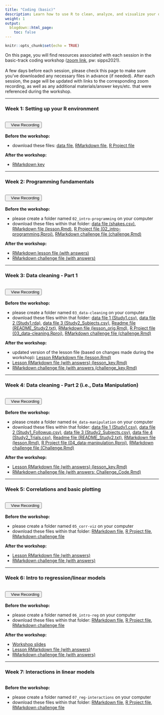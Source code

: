 ```yaml
---
title: "Coding (basic)"
description: Learn how to use R to clean, analyze, and visualize your data.
weight: 1
output:
  blogdown::html_page:
    toc: false
---
```


```r
knitr::opts_chunk$set(echo = TRUE)
```

On this page, you will find resources associated with each session in the basic-track coding workshop (<a href="https://columbiauniversity.zoom.us/j/93930272696?pwd=Y2s1U2VWY0pDR0ZQYTlxWC9mNzVmZz09" target="_blank">zoom link</a>, pw: sipps2021).
<br><br>
A few days before each session, please check this page to make sure you've downloaded any necessary files in advance (if needed). After each session, the page will be updated with links to the corresponding zoom recording, as well as any additional materials/answer keys/etc. that were referenced during the workshop.
<hr>

### Week 1: Setting up your R environment
<br>
<div align="center"><a href="https://columbiauniversity.zoom.us/rec/share/DK-fdd1h5WcTIu-CBu_JHj31M46aZArRZGUejlqo3ssjL8fZ-ezEAjaBta65cHuQ.8CQ4myXSjViniuYN?startTime=1623182507000" target="_blank" style="padding-bottom:10px"><button><i class="fas fa-video"></i>&nbsp;&nbsp;&nbsp;View Recording</button></a></div>
<br>
**Before the workshop:**
<ul>
<li>download these files: <a href="/workshop_files/coding-basic-01/shakes.csv" download>data file</a>, <a href="/workshop_files/coding-basic-01/lesson.Rmd" download>RMarkdown file</a>, <a href="/workshop_files/coding-basic-01/Coding_Lesson1.Rproj" download>R Project file</a>
</ul>

**After the workshop:**
<ul>
<li><a href="/workshop_files/coding-basic-01/lessonKey.Rmd" download>RMarkdown key</a>
</ul>

<hr>

### Week 2: Programming fundamentals
<br>
<div align="center"><a href="https://columbiauniversity.zoom.us/rec/share/gcm3U1Vtyza9W3E3k7ApPW84_FJRsCtWrXK-qsg5UpU2vE53klqpRA0bmHFAaPpA.4vRMDAuVvq9ZxIrW?startTime=1623787255000" target="_blank" style="padding-bottom:10px"><button><i class="fas fa-video"></i>&nbsp;&nbsp;&nbsp;View Recording</button></a></div>
<br>
**Before the workshop:**
<ul>
<li>please create a folder named `02_intro-programming` on your computer
<li>download these files within that folder: <a href="/workshop_files/coding-basic-02/shakes.csv" download>data file (shakes.csv)</a>, <a href="/workshop_files/coding-basic-02/lesson.Rmd" download>RMarkdown file (lesson.Rmd)</a>, <a href="/workshop_files/coding-basic-02/02_intro-programming.Rproj" download>R Project file (02_intro-programming.Rproj)</a>, <a href="/workshop_files/coding-basic-02/challenge.Rmd" download>RMarkdown challenge file (challenge.Rmd)</a>
</ul>

**After the workshop:**
<ul>
<li><a href="/workshop_files/coding-basic-02/lesson_key.Rmd" download>RMarkdown lesson file (with answers)</a>
<li><a href="/workshop_files/coding-basic-02/challenge_key.Rmd" download>RMarkdown challenge file (with answers)</a>
</ul>

<hr>

### Week 3: Data cleaning - Part 1
<br>
<div align="center"><a href="https://columbiauniversity.zoom.us/rec/share/ql2sYMcvOnH5GkrTue5ZNkBCaVoIZfBTVchjovMJHXwMzWmEhvEt0rSQfNBzChy-.S7V-MYQpFWVegtnL" target="_blank" style="padding-bottom:10px"><button><i class="fas fa-video"></i>&nbsp;&nbsp;&nbsp;View Recording</button></a></div>
<br>
**Before the workshop:**
<ul>
<li>please create a folder named `03_data-cleaning` on your computer
<li>download these files within that folder: 
<a href="/workshop_files/coding-basic-03/Study1.csv" download>data file 1 (Study1.csv)</a>, 
<a href="/workshop_files/coding-basic-03/Study1.rda" download>data file 2 (Study1.rda)</a>,
<a href="/workshop_files/coding-basic-03/Study2_Subjects.csv" download>data file 3 (Study2_Subjects.csv)</a>,
<a href="/workshop_files/coding-basic-03/README_Study2.txt" download>Readme file (README_Study2.txt)</a>,
<a href="/workshop_files/coding-basic-03/lesson_orig.Rmd" download>RMarkdown file (lesson_orig.Rmd)</a>, 
<a href="/workshop_files/coding-basic-03/03_data-cleaning.Rproj" download>R Project file (03_data-cleaning.Rproj)</a>, 
<a href="/workshop_files/coding-basic-03/challenge.Rmd" download>RMarkdown challenge file (challenge.Rmd)</a>
</ul>

**After the workshop:**
<ul>
<li>updated version of the lesson file (based on changes made during the workshop): <a href="/workshop_files/coding-basic-03/lesson.Rmd" download>Lesson RMarkdown file (lesson.Rmd)</a>
<li> <a href="/workshop_files/coding-basic-03/lesson_key.Rmd" download>Lesson RMarkdown file (with answers) (lesson_key.Rmd)</a>
<li> <a href="/workshop_files/coding-basic-03/challenge_key.Rmd" download>RMarkdown challenge file (with answers (challenge_key.Rmd)</a>
</ul>

<hr>

### Week 4: Data cleaning - Part 2 (i.e., Data Manipulation)
<br>
<div align="center"><a href="https://columbiauniversity.zoom.us/rec/share/kCsqybb90-Owiotr9M3W5hO1ay2kcOZvL7F6sGon9EGUi0DzcWe3QAva3D7jxOvS.USkUisXXabanWC8x?startTime=1624996597000" target="_blank" style="padding-bottom:10px"><button><i class="fas fa-video"></i>&nbsp;&nbsp;&nbsp;View Recording</button></a></div>
<br>
**Before the workshop:**
<ul>
<li>please create a folder named `04_data-manipulation` on your computer
<li>download these files within that folder: 
<a href="/workshop_files/coding-basic-04/Study1.csv" download>data file 1 (Study1.csv)</a>, 
<a href="/workshop_files/coding-basic-04/Study1_Followup.csv" download>data file 2 (Study1_Followup.csv)</a>,
<a href="/workshop_files/coding-basic-04/Study2_Subjects.csv" download>data file 3 (Study2_Subjects.csv)</a>,
<a href="/workshop_files/coding-basic-04/Study2_Trials.csv" download>data file 4 (Study2_Trials.csv)</a>,
<a href="/workshop_files/coding-basic-04/README_Study2.txt" download>Readme file (README_Study2.txt)</a>,
<a href="/workshop_files/coding-basic-04/lesson.Rmd" download>RMarkdown file (lesson.Rmd)</a>, 
<a href="/workshop_files/coding-basic-04/04_data-manipulation.Rproj" download>R Project file (04_data-manipulation.Rproj)</a>, 
<a href="/workshop_files/coding-basic-04/Challenge.Rmd" download>RMarkdown challenge file (Challenge.Rmd)</a>
</ul>

**After the workshop:**
<ul>
<li> <a href="/workshop_files/coding-basic-04/lesson_key.Rmd" download>Lesson RMarkdown file (with answers) (lesson_key.Rmd)</a>
<li> <a href="/workshop_files/coding-basic-04/Challenge_Code.Rmd" download>RMarkdown challenge file (with answers; Challenge_Code.Rmd)</a>
</ul>

<hr>

### Week 5: Correlations and basic plotting
<br>
<div align="center"><a href="https://columbiauniversity.zoom.us/rec/share/b0KRaF4Xoi_oK80K_MBFXlDbPUVkIfvWwU4w_cGVyBXabJOVebqbGERGofie4Wee.rsF1U3-ibmTr3Hoi?startTime=1625601330000" target="_blank" style="padding-bottom:10px"><button><i class="fas fa-video"></i>&nbsp;&nbsp;&nbsp;View Recording</button></a></div>
<br>
**Before the workshop:**
<ul>
<li>please create a folder named `05_corr-viz` on your computer
<li>download these files within that folder: 
<a href="/workshop_files/coding-basic-05/lesson.Rmd" download>RMarkdown file</a>, 
<a href="/workshop_files/coding-basic-05/05_corr-viz.Rproj" download>R Project file</a>, 
<a href="/workshop_files/coding-basic-05/challenge.Rmd" download>RMarkdown challenge file</a>
</ul>

**After the workshop:**
<ul>
<li><a href="/workshop_files/coding-basic-05/lesson_key.Rmd" download>Lesson RMarkdown file (with answers)</a>
<li><a href="/workshop_files/coding-basic-05/challenge_key.Rmd" download>RMarkdown challenge file (with answers)</a>
</ul>

<hr>

### Week 6: Intro to regression/linear models
<br>
<div align="center"><a href="https://columbiauniversity.zoom.us/rec/share/WiszYKG2W8ryz9XakckFSXhU4o7KhebDo6ZNH2FUPEDHPqU5YUfF_o3Zyf-LVnTg.8usAG8BERltQ2oIq?startTime=1626206131000" target="_blank" style="padding-bottom:10px"><button><i class="fas fa-video"></i>&nbsp;&nbsp;&nbsp;View Recording</button></a></div>
<br>
**Before the workshop:**
<ul>
<li>please create a folder named `06_intro-reg` on your computer
<li>download these files within that folder: 
<a href="/workshop_files/coding-basic-06/lm-lesson.Rmd" download>RMarkdown file</a>, 
<a href="/workshop_files/coding-basic-06/06_intro-reg.Rproj" download>R Project file</a>, 
<a href="/workshop_files/coding-basic-06/lm-challenge.Rmd" download>RMarkdown challenge file</a>
</ul>
**After the workshop:**
<ul>
<li><a href="/workshop_files/coding-basic-06/lm-intro.pdf" download>Workshop slides</a>
<li><a href="/workshop_files/coding-basic-06/lm-lesson_key.Rmd" download>Lesson RMarkdown file (with answers)</a>
<li><a href="/workshop_files/coding-basic-06/lm-challenge_key.Rmd" download>RMarkdown challenge file (with answers)</a>
</ul>

<hr>

### Week 7: Interactions in linear models
<br>
**Before the workshop:**
<ul>
<li>please create a folder named `07_reg-interactions` on your computer
<li>download these files within that folder: 
<a href="/workshop_files/coding-basic-07/lesson.Rmd" download>RMarkdown file</a>, 
<a href="/workshop_files/coding-basic-07/07_reg-interactions.Rproj" download>R Project file</a>, 
<a href="/workshop_files/coding-basic-07/challenge.Rmd" download>RMarkdown challenge file</a>
</ul>
